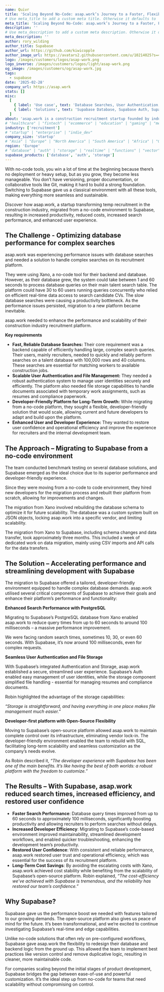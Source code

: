 ```yaml
---
name: Quivr
title: 'Scaling Beyond No-Code: asap.work’s Journey to a Faster, Flexible Solution with Supabase'
# Use meta_title to add a custom meta title. Otherwise it defaults to '{name} | Supabase Customer Stories':
meta_title: 'Scaling Beyond No-Code: asap.work’s Journey to a Faster, Flexible Solution with Supabase'
description: ''
# Use meta_description to add a custom meta description. Otherwise it defaults to {description}:
meta_description: ''
author: rory_wilding
author_title: Supabase
author_url: https://github.com/kiwicopple
author_image_url: https://avatars2.githubusercontent.com/u/10214025?s=400&u=c6775be2ae667e2acae3ccd347fed62bb3f5b3e7&v=4
logo: /images/customers/logos/asap-work.png
logo_inverse: /images/customers/logos/light/asap-work.png
og_image: /images/customers/og/asap-work.jpg
tags:
  - supabase
date: '2025-02-28'
company_url: https://asap.work
stats: []
misc:
  [
    { label: 'Use case', text: 'Database Searches, User Authentication, Storage, Scalability' },
    { label: 'Solutions', text: 'Supabase Database, Supabase Auth, Supabase Storage' },
  ]
about: 'asap.work is a construction recruitment startup founded by industry experts from Adecco and Manpower. Using their knowledge and experience of the construction recruitment industry, asap.work focuses on providing a fair marketplace for temporary construction workers and fair pricing for clients.'
# "healthcare" | "fintech" | "ecommerce" | "education" | "gaming" | "media" | "real-estate" | "saas" | "social" | "analytics" | "ai" | "developer-tools"
industry: ['recruitment']
# "startup" | "enterprise" | "indie_dev"
company_size: 'startup'
# "Asia" | "Europe" | "North America" | "South America" | "Africa" | "Oceania"
region: 'Europe'
# "database" | "auth" | "storage" | "realtime" | "functions" | "vector"
supabase_products: ['database', 'auth', 'storage']
---
```


<Quote img="robin-baillargeaux.jpg" caption="Robin Baillargeaux, CTO at asap.work">
  With no-code tools, you win a lot of time at the beginning because there’s no deployment or heavy
  setup, but as you grow, they become less manageable. You don’t have versioning, proper
  documentation, or collaborative tools like Git, making it hard to build a strong foundation.
  Switching to Supabase gave us a classical environment with all these tools, making everything more
  seamless and sustainable.
</Quote>

Discover how asap.work, a startup transforming temp recruitment in the construction industry, migrated from a no-code environment to Supabase, resulting in increased productivity, reduced costs, increased search performance, and enhanced user experience.

## The Challenge \- Optimizing database performance for complex searches

asap.work was experiencing performance issues with database searches and needed a solution to handle complex searches on its recruitment platform.

They were using Xano, a no-code tool for their backend and database. However, as their database grew, the system could take between 1 and 60 seconds to process database queries on their main talent search table. The platform could have 30 to 60 users running queries concurrently who relied on efficient real-time data access to search candidate CVs. The slow database searches were causing a productivity bottleneck. As the performance issues persisted, migration to a new platform became inevitable.

asap.work needed to enhance the performance and scalability of their construction industry recruitment platform.

**Key requirements**

- **Fast, Reliable Database Searches:** Their core requirement was a backend capable of efficiently handling large, complex search queries. Their users, mainly recruiters, needed to quickly and reliably perform searches on a talent database with 100,000 rows and 40 columns. These searches are essential for matching workers to available construction jobs.
- **Scalable User Authentication and File Management:** They needed a robust authentication system to manage user identities securely and efficiently. The platform also needed file storage capabilities to handle documents associated with temporary work assignments, such as resumes and compliance paperwork.
- **Developer-Friendly Platform for Long-Term Growth:** While migrating from a no-code platform, they sought a flexible, developer-friendly solution that would scale, allowing current and future developers to adapt and build upon the platform.
- **Enhanced User and Developer Experience:** They wanted to restore user confidence and operational efficiency and improve the experience for recruiters and the internal development team.

## The Approach – Migrating to Supabase from a no-code environment

The team conducted benchmark testing on several database solutions, and Supabase emerged as the ideal choice due to its superior performance and developer-friendly experience.

Since they were moving from a no-code to code environment, they hired new developers for the migration process and rebuilt their platform from scratch, allowing for improvements and changes.

The migration from Xano involved rebuilding the database schema to optimize it for future scalability. The database was a custom system built on JSON objects, locking asap.work into a specific vendor, and limiting scalability.

The migration from Xano to Supabase, including schema changes and data transfer, took approximately three months. This included a week of dedicated work on data migration, mainly using CSV imports and API calls for the data transfers.

## The Solution – Accelerating performance and streamlining development with Supabase

The migration to Supabase offered a tailored, developer-friendly environment equipped to handle complex database demands. asap.work utilised several critical components of Supabase to achieve their goals and enhance their platform’s performance and functionality:

**Enhanced Search Performance with PostgreSQL**

Migrating to Supabase’s PostgreSQL database from Xano enabled asap.work to reduce query times from up to 60 seconds to around 100 milliseconds – a massive performance improvement.

<Quote img="robin-baillargeaux.jpg" caption="Robin Baillargeaux, CTO at asap.work">
  We were facing random search times, sometimes 10, 30, or even 60 seconds. With Supabase, it’s now
  around 100 milliseconds, even for complex requests.
</Quote>

**Seamless User Authentication and File Storage**

With Supabase’s integrated Authentication and Storage, asap.work established a secure, streamlined user experience. Supabase’s Auth enabled easy management of user identities, while the storage component simplified file handling \- essential for managing resumes and compliance documents.

Robin highlighted the advantage of the storage capabilities:

_“Storage is straightforward, and having everything in one place makes file management much easier.”_

**Developer-first platform with Open-Source Flexibility**

Moving to Supabase’s open-source platform allowed asap.work to maintain complete control over its infrastructure, eliminating vendor lock-in. The developer-friendly environment enabled the team to rebuild with SQL, facilitating long-term scalability and seamless customization as the company’s needs evolve.

As Robin described it, _“The developer experience with Supabase has been one of the main benefits. It’s like having the best of both worlds: a robust platform with the freedom to customize.”​_

## The Results – With Supabase, asap.work reduced search times, increased efficiency, and restored user confidence

- **Faster Search Performance**: Database query times improved from up to 60 seconds to approximately 100 milliseconds, significantly boosting productivity and allowing recruiters to perform searches without delays.
- **Increased Developer Efficiency**: Migrating to Supabase’s code-based environment improved maintainability, streamlined development workflows, and enabled quicker troubleshooting, enhancing the development team’s productivity.
- **Restored User Confidence**: With consistent and reliable performance, asap.work restored user trust and operational efficiency, which was essential for the success of its recruitment platform.
- **Long-Term Cost Savings**: By avoiding the escalating costs with Xano, asap.work achieved cost stability while benefiting from the scalability of Supabase’s open-source platform. Robin explained, _“The cost-efficiency we’ve achieved with Supabase is tremendous, and the reliability has restored our team’s confidence.”_

## Why Supabase?

<Quote img="robin-baillargeaux.jpg" caption="Robin Baillargeaux, CTO at asap.work">
  Supabase gave us the performance boost we needed with features tailored to our growing demands.
  The open-source platform also gives us peace of mind for the future. It’s been transformational,
  and we’re excited to continue investigating Supabase’s real-time and edge capabilities.
</Quote>

Unlike no-code solutions that often rely on pre-configured workflows, Supabase gave asap.work the flexibility to redesign their database and backend logic from the ground up. This allowed the team to implement best practices like version control and remove duplicative logic, resulting in cleaner, more maintainable code.

For companies scaling beyond the initial stages of product development, Supabase bridges the gap between ease-of-use and powerful customization. It’s the ideal step up from no-code for teams that need scalability without compromising on control.
